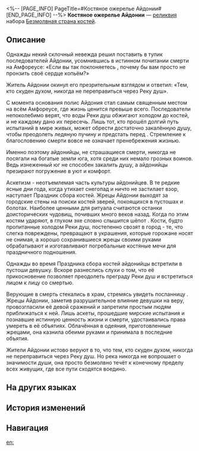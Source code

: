 <%-- [PAGE_INFO]
PageTitle=#Костяное ожерелье Айдонии#
[END_PAGE_INFO] --%>
{{Реликвия Инфобокс
|id          = 63196
|Изображение = Предмет Костяное ожерелье Айдонии.png
|Набор       = Безмолвная страна костей
|Предмет     = Соединительная вязь
|Упоминания  = 
}}
{{Описание|Жители Айдонии поддерживают связь с миром усопших через звериные кости, наконечники стрел и железные шипы. В пустоши паломники лишь молят о том, чтобы их души смогли преодолеть студёную бездну и не сбились с пути к почитаемому божеству из-за собственной слабости и несовершенства.}}
'''Костяное ожерелье Айдонии''' — [[реликвия]] набора [[Безмолвная страна костей]].

==Описание==
Однажды некий склочный невежда решил поставить в тупик последователей Айдонии, усомнившись в истинном почитании смерти на Амфореусе: «Если вы так поклоняетесь {{Rubi|Танатос|титан смерти}}, почему бы вам просто не пронзить своё сердце копьём?»

Житель Айдонии окинул его презрительным взглядом и ответил: «Тем, кто скуден духом, никогда не переправиться через Реку душ».

С момента основания полис Айдония стал самым священным местом на всём Амфореусе, где жизнь ценится превыше всего. Последователи {{Rubi|Танатос|титан смерти}} непоколебимо верят, что воды Реки душ обжигают холодом до костей, и не каждому дано их пересечь. Лишь тот, кто прошёл долгий путь испытаний в мире живых, может обрести достаточно закалённую душу, чтобы преодолеть ледяную пучину и предстать перед {{Rubi|Танатос|титан смерти}}. Стремление к благословению смерти вовсе не означает пренебрежения жизнью.

Именно поэтому айдонийцы, не страшащиеся смерти, никогда не посягали на богатые земли юга, хотя среди них немало грозных воинов. Ведь изнеженный юг не способен закалить душу, а айдонийцы презирают погружение в уют и комфорт.

Аскетизм - неотъемлемая часть культуры айдонийцев. В те редкие ясные дни года, когда утихает снегопад и ничто не застилает взор, наступает Праздник сбора костей. Жрецы Айдонии выходят за городские стены на поиски костей зверей, покоящихся в пустошах и болотах. Наиболее ценными для ритуала считаются останки доисторических чудовищ, почивших много веков назад. Когда по этим костям ударяют, в глухом эхе словно слышится шёпот {{Rubi|Танатос|титан смерти}}. Кости, будто пропитанные холодом Реки душ, постепенно свозят в город - те, что слегка повреждены, превращают в украшения, которые горожане носят не снимая, а хорошо сохранившиеся жрецы своими руками обрабатывают и изготавливают погребальные костяные мечи для праздничного подношения.

Однажды во время Праздника сбора костей айдонийцы встретили в пустоши девушку. Вскоре разнеслись слухи о том, что её прикосновение позволяет преодолеть преграду Реки душ и встретиться лицом к лицу со смертью.

Верующие в смерть стекались в храм, стремясь увидеть посланницу {{Rubi|Танатос|титан смерти}}. Жрецы Айдонии, заметив разрушительное влияние девушки на веру, провозгласили её девой сражений и запретили простым людям приближаться к ней. Лишь аскеты, прошедшие мирские испытания и познавшие истинную ценность жизни и смерти, удостаивались права умереть в её объятиях. Облачённая в одеяния, приготовленные жрецами, она казнила обеими руками и принимала в последние объятия.

Жители Айдонии истово веруют в то, что тем, кто скуден духом, никогда не переправиться через Реку душ. Но река никогда не вопрошает о значимости души, она просто безмолвно течёт к конечному пределу всех живущих, где все пути сходятся воедино.

==На других языках==
{{На других языках
|en   = Aidonia's Deathward Bone Chains
|zhs  = 哀地里亚的入溟骨链
|zht  = 哀地里亞的入溟骨鏈
|ja   = エイジリアの{{Rubi|冥河|めいが}}の{{Rubi|骨連環|こつれんかん}}
|ko   = 아이도니아의 저승 뼈사슬
|es   = Cadena ósea de ultratumba de Aidonia
|fr   = Chaîne osseuse d'outre-tombe d'Aidonia
|ru   = Костяное ожерелье Айдонии
|th   = Aidonia's Deathward Bone Chains
|vi   = Chuỗi Xương Âm Ty Của Aidonia
|de   = Todes-Knochenketten von Aidonia
|id   = Aidonia's Deathward Bone Chains
|pt   = Correntes de Ossos Rumo à Morte de Aidonia
}}

==История изменений==
{{История изменений|3.5}}

==Навигация==
{{Набор Реликвий Навбокс|Безмолвная страна костей}}

[[en:]]